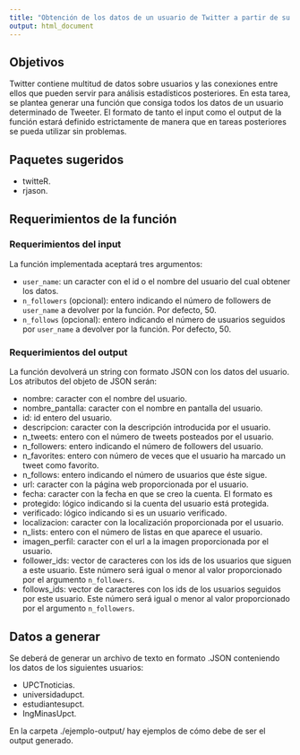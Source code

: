```yaml
---
title: "Obtención de los datos de un usuario de Twitter a partir de su nombre de usuario"
output: html_document
---
```


## Objetivos

Twitter contiene multitud de datos sobre usuarios y las conexiones entre ellos que pueden servir para análisis estadísticos posteriores. En esta tarea, se plantea generar una función que consiga todos los datos de un usuario determinado de Tweeter. El formato de tanto el input como el output de la función estará definido estrictamente de manera que en tareas posteriores se pueda utilizar sin problemas.

## Paquetes sugeridos

* twitteR.
* rjason.

## Requerimientos de la función

### Requerimientos del input

La función implementada aceptará tres argumentos:

* `user_name`: un caracter con el id o el nombre del usuario del cual obtener los datos.
* `n_followers` (opcional): entero indicando el número de followers de `user_name` a devolver por la función. Por defecto, 50.
* `n_follows` (opcional): entero indicando el número de usuarios seguidos por `user_name` a devolver por la función. Por defecto, 50.

### Requerimientos del output

La función devolverá un string con formato JSON con los datos del usuario. Los atributos del objeto de JSON serán:

* nombre: caracter con el nombre del usuario.
* nombre_pantalla: caracter con el nombre en pantalla del usuario.
* id: id entero del usuario.
* descripcion: caracter con la descripción introducida por el usuario.
* n_tweets: entero con el número de tweets posteados por el usuario.
* n_followers: entero indicando el número de followers del usuario.
* n_favorites: entero con número de veces que el usuario ha marcado un tweet como favorito.
* n_follows: entero indicando el número de usuarios que éste sigue.
* url: caracter con la página web proporcionada por el usuario.
* fecha: caracter con la fecha en que se creo la cuenta. El formato es 
* protegido: lógico indicando si la cuenta del usuario está protegida.
* verificado: lógico indicando si es un usuario verificado.
* localizacion: caracter con la localización proporcionada por el usuario.
* n_lists: entero con el número de listas en que aparece el usuario.
* imagen_perfil: caracter con el url a la imagen proporcionada por el usuario.
* follower\_ids: vector de caracteres con los ids de los usuarios que siguen a este usuario. Este número será igual o menor al valor proporcionado por el argumento `n_followers`.
* follows\_ids: vector de caracteres con los ids de los usuarios seguidos por este usuario. Este número será igual o menor al valor proporcionado por el argumento `n_followers`.

## Datos a generar

Se deberá de generar un archivo de texto en formato .JSON conteniendo los datos de los siguientes usuarios:

* UPCTnoticias.
* universidadupct.
* estudiantesupct.
* IngMinasUpct.

En la carpeta ./ejemplo-output/ hay ejemplos de cómo debe de ser el output generado.


































